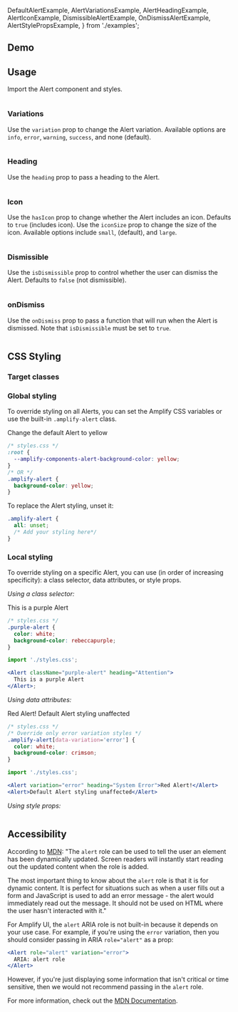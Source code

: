 
  DefaultAlertExample,
  AlertVariationsExample,
  AlertHeadingExample,
  AlertIconExample,
  DismissibleAlertExample,
  OnDismissAlertExample,
  AlertStylePropsExample,
} from './examples';

## Demo

<AlertDemo />

## Usage

Import the Alert component and styles.

<Example>
  <View>
    <DefaultAlertExample />
  </View>
  
  <ExampleCode>

```jsx file=./examples/DefaultAlertExample.tsx

```

  </ExampleCode>
</Example>

### Variations

Use the `variation` prop to change the Alert variation. Available options are `info`, `error`, `warning`, `success`, and none (default).

<Example>
  <View>
    <AlertVariationsExample />
  </View>
  
  <ExampleCode>

```jsx file=./examples/AlertVariationsExample.tsx

```

  </ExampleCode>
</Example>

### Heading

Use the `heading` prop to pass a heading to the Alert.

<Example>
  <View>
    <AlertHeadingExample />
  </View>
  
  <ExampleCode>

```jsx file=./examples/AlertHeadingExample.tsx

```

  </ExampleCode>
</Example>

### Icon

Use the `hasIcon` prop to change whether the Alert includes an icon. Defaults to `true` (includes icon). Use the `iconSize` prop to change the size of the icon. Available options include `small`, (default), and `large`.

<Example>
  <View>
    <AlertIconExample />
  </View>
  
  <ExampleCode>

```jsx file=./examples/AlertIconExample.tsx

```

  </ExampleCode>
</Example>

### Dismissible

Use the `isDismissible` prop to control whether the user can dismiss the Alert. Defaults to `false` (not dismissible).

<Example>
  <View>
    <DismissibleAlertExample />
  </View>
  
  <ExampleCode>

```jsx file=./examples/DismissibleAlertExample.tsx

```

  </ExampleCode>
</Example>

### onDismiss

Use the `onDismiss` prop to pass a function that will run when the Alert is dismissed. Note that `isDismissible` must be set to `true`.

<Example>
  <View>
    <OnDismissAlertExample />
  </View>
  
  <ExampleCode>

```jsx file=./examples/OnDismissAlertExample.tsx

```

  </ExampleCode>
</Example>

## CSS Styling

### Target classes

<ComponentStyleDisplay componentName="Alert" />

### Global styling

To override styling on all Alerts, you can set the Amplify CSS variables or use the built-in `.amplify-alert` class.

<Example>
  <View>
    <Alert backgroundColor="yellow">Change the default Alert to yellow</Alert>
  </View>
  
  <ExampleCode>

```css
/* styles.css */
:root {
  --amplify-components-alert-background-color: yellow;
}
/* OR */
.amplify-alert {
  background-color: yellow;
}
```

  </ExampleCode>
</Example>

To replace the Alert styling, unset it:

<ExampleCode>

```css
.amplify-alert {
  all: unset;
  /* Add your styling here*/
}
```

</ExampleCode>

### Local styling

To override styling on a specific Alert, you can use (in order of increasing specificity): a class selector, data attributes, or style props.

_Using a class selector:_

<Example>
  <Alert className="purple-alert" heading="Attention">
    This is a purple Alert
  </Alert>
  
  
  <ExampleCode>

```css
/* styles.css */
.purple-alert {
  color: white;
  background-color: rebeccapurple;
}
```

  </ExampleCode>
  <ExampleCode>

```jsx
import './styles.css';

<Alert className="purple-alert" heading="Attention">
  This is a purple Alert
</Alert>;
```

  </ExampleCode>
</Example>

_Using data attributes:_

<Example>
  <Flex direction="column" gap="1rem">
    <Alert
      variation="error"
      color="white"
      backgroundColor="crimson"
      heading="System Error"
    >
      Red Alert!
    </Alert>
    <Alert>Default Alert styling unaffected</Alert>
  </Flex>
  
  <ExampleCode>

```css
/* styles.css */
/* Override only error variation styles */
.amplify-alert[data-variation='error'] {
  color: white;
  background-color: crimson;
}
```

  </ExampleCode>
  <ExampleCode>

```jsx
import './styles.css';

<Alert variation="error" heading="System Error">Red Alert!</Alert>
<Alert>Default Alert styling unaffected</Alert>
```

  </ExampleCode>
</Example>

_Using style props:_

<Example>
  <AlertStylePropsExample />
  
  <ExampleCode>

```jsx file=./examples/AlertStylePropsExample.tsx

```

  </ExampleCode>
</Example>

## Accessibility

According to [MDN](https://developer.mozilla.org/en-US/docs/Web/Accessibility/ARIA/Roles/Alert_Role): "The `alert` role can be used to tell the user an element has been dynamically updated. Screen readers will instantly start reading out the updated content when the role is added.

The most important thing to know about the `alert` role is that it is for dynamic content. It is perfect for situations such as when a user fills out a form and JavaScript is used to add an error message - the alert would immediately read out the message. It should not be used on HTML where the user hasn't interacted with it."

For Amplify UI, the `alert` ARIA role is not built-in because it depends on your use case. For example, if you're using the `error` variation, then you should consider passing in ARIA `role="alert"` as a prop:

```jsx
<Alert role="alert" variation="error">
  ARIA: alert role
</Alert>
```

However, if you're just displaying some information that isn't critical or time sensitive, then we would not recommend passing in the `alert` role.

For more information, check out the [MDN Documentation](https://developer.mozilla.org/en-US/docs/Web/Accessibility/ARIA/Roles/Alert_Role).
